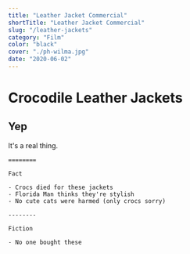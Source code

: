```yaml
---
title: "Leather Jacket Commercial"
shortTitle: "Leather Jacket Commercial"
slug: "/leather-jackets"
category: "Film"
color: "black"
cover: "./ph-wilma.jpg"
date: "2020-06-02"
---
```


# Crocodile Leather Jackets

## Yep

It's a real thing.

    ========

    Fact

    - Crocs died for these jackets
    - Florida Man thinks they're stylish
    - No cute cats were harmed (only crocs sorry)

    --------

    Fiction

    - No one bought these